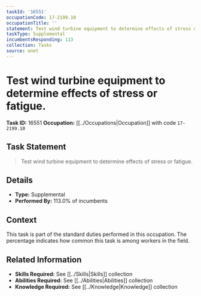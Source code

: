 ```yaml
---
taskId: '16551'
occupationCode: 17-2199.10
occupationTitle: ''
statement: Test wind turbine equipment to determine effects of stress or fatigue.
taskType: Supplemental
incumbentsResponding: 113
collection: Tasks
source: onet
---
```

# Test wind turbine equipment to determine effects of stress or fatigue.

**Task ID:** 16551
**Occupation:** [[../Occupations|Occupation]] with code `17-2199.10`

## Task Statement

> Test wind turbine equipment to determine effects of stress or fatigue.

## Details

- **Type:** Supplemental
- **Performed By:** 113.0% of incumbents

## Context

This task is part of the standard duties performed in this occupation. The percentage indicates how common this task is among workers in the field.

## Related Information

- **Skills Required:** See [[../Skills|Skills]] collection
- **Abilities Required:** See [[../Abilities|Abilities]] collection
- **Knowledge Required:** See [[../Knowledge|Knowledge]] collection
